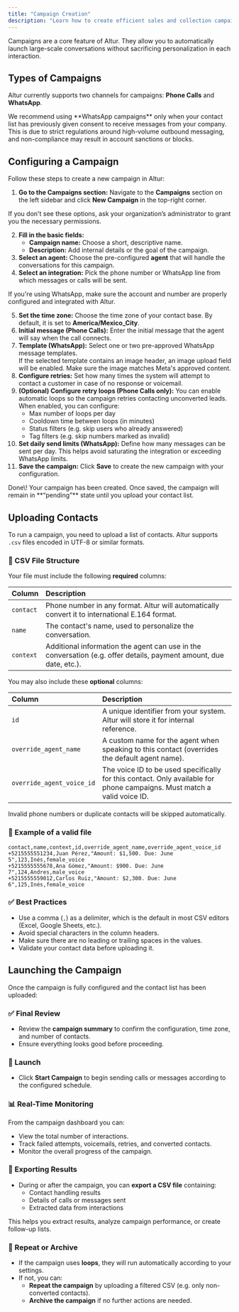 ```yaml
---
title: "Campaign Creation"
description: "Learn how to create efficient sales and collection campaigns with Altur."
---
```


Campaigns are a core feature of Altur. They allow you to automatically launch large-scale conversations without sacrificing personalization in each interaction.

## Types of Campaigns

Altur currently supports two channels for campaigns: **Phone Calls** and **WhatsApp**.

<Warning>
  We recommend using **WhatsApp campaigns** only when your contact list has previously given consent to receive messages from your company. This is due to strict regulations around high-volume outbound messaging, and non-compliance may result in account sanctions or blocks.
</Warning>

## Configuring a Campaign

Follow these steps to create a new campaign in Altur:

1. **Go to the Campaigns section:** Navigate to the **Campaigns** section on the left sidebar and click **New Campaign** in the top-right corner.

<Note>
  If you don't see these options, ask your organization’s administrator to grant you the necessary permissions.
</Note>

2. **Fill in the basic fields:**
   - **Campaign name:** Choose a short, descriptive name.
   - **Description:** Add internal details or the goal of the campaign.
3. **Select an agent:** Choose the pre-configured **agent** that will handle the conversations for this campaign.
4. **Select an integration:** Pick the phone number or WhatsApp line from which messages or calls will be sent.

<Note>
  If you're using WhatsApp, make sure the account and number are properly configured and integrated with Altur.
</Note>

 5. **Set the time zone:** Choose the time zone of your contact base. By default, it is set to **America/Mexico_City**.
 6. **Initial message (Phone Calls):** Enter the initial message that the agent will say when the call connects.
 7. **Template (WhatsApp):** Select one or two pre-approved WhatsApp message templates.\
    If the selected template contains an image header, an image upload field will be enabled. Make sure the image matches Meta's approved content.
 8. **Configure retries:** Set how many times the system will attempt to contact a customer in case of no response or voicemail.
 9. **(Optional) Configure retry loops (Phone Calls only):** You can enable automatic loops so the campaign retries contacting unconverted leads. When enabled, you can configure:
    - Max number of loops per day
    - Cooldown time between loops (in minutes)
    - Status filters (e.g. skip users who already answered)
    - Tag filters (e.g. skip numbers marked as invalid)
10. **Set daily send limits (WhatsApp):** Define how many messages can be sent per day. This helps avoid saturating the integration or exceeding WhatsApp limits.
11. **Save the campaign:** Click **Save** to create the new campaign with your configuration.

<Check>
  Done\! Your campaign has been created.
</Check>

<Info>
  Once saved, the campaign will remain in **“pending”** state until you upload your contact list.
</Info>

## Uploading Contacts

To run a campaign, you need to upload a list of contacts. Altur supports `.csv` files encoded in UTF-8 or similar formats.

### 📄 CSV File Structure

Your file must include the following **required** columns:

| Column    | Description                                                                                                        |
| :-------- | :----------------------------------------------------------------------------------------------------------------- |
| `contact` | Phone number in any format. Altur will automatically convert it to international E.164 format.                     |
| `name`    | The contact's name, used to personalize the conversation.                                                          |
| `context` | Additional information the agent can use in the conversation (e.g. offer details, payment amount, due date, etc.). |

You may also include these **optional** columns:

| Column                    | Description                                                                                                             |
| :------------------------ | :---------------------------------------------------------------------------------------------------------------------- |
| `id`                      | A unique identifier from your system. Altur will store it for internal reference.                                       |
| `override_agent_name`     | A custom name for the agent when speaking to this contact (overrides the default agent name).                           |
| `override_agent_voice_id` | The voice ID to be used specifically for this contact. Only available for phone campaigns. Must match a valid voice ID. |

<Warning>
  Invalid phone numbers or duplicate contacts will be skipped automatically.
</Warning>

### 🧪 Example of a valid file

```contacts.csv
contact,name,context,id,override_agent_name,override_agent_voice_id
+5215555551234,Juan Pérez,"Amount: $1,500. Due: June 5",123,Inés,female_voice
+5215555555678,Ana Gómez,"Amount: $900. Due: June 7",124,Andres,male_voice
+5215555559012,Carlos Ruiz,"Amount: $2,300. Due: June 6",125,Inés,female_voice
```

### ✅ Best Practices

- Use a comma (`,`) as a delimiter, which is the default in most CSV editors (Excel, Google Sheets, etc.).
- Avoid special characters in the column headers.
- Make sure there are no leading or trailing spaces in the values.
- Validate your contact data before uploading it.

## Launching the Campaign

Once the campaign is fully configured and the contact list has been uploaded:

### ✅ Final Review

- Review the **campaign summary** to confirm the configuration, time zone, and number of contacts.
- Ensure everything looks good before proceeding.

### 🚀 Launch

- Click **Start Campaign** to begin sending calls or messages according to the configured schedule.

### 📊 Real-Time Monitoring

From the campaign dashboard you can:

- View the total number of interactions.
- Track failed attempts, voicemails, retries, and converted contacts.
- Monitor the overall progress of the campaign.

### 📁 Exporting Results

- During or after the campaign, you can **export a CSV file** containing:
  - Contact handling results
  - Details of calls or messages sent
  - Extracted data from interactions

This helps you extract results, analyze campaign performance, or create follow-up lists.

### 🔁 Repeat or Archive

- If the campaign uses **loops**, they will run automatically according to your settings.
- If not, you can:
  - **Repeat the campaign** by uploading a filtered CSV (e.g. only non-converted contacts).
  - **Archive the campaign** if no further actions are needed.
